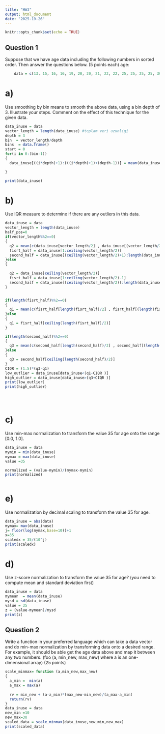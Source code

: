 ---
title: "HW3"
output: html_document
date: "2025-10-26"
---

```{r setup, include=FALSE}
knitr::opts_chunk$set(echo = TRUE)
```

## Question 1 
Suppose that we have age data including the following numbers in sorted order. Then answer the questions below. (5
points each)
age: 
```{r preparing data}
  
    data = c(13, 15, 16, 16, 19, 20, 20, 21, 22, 22, 25, 25, 25, 25, 30, 33, 33, 35, 35, 35, 35, 36, 40, 45, 46, 52, 70)
```

# a)
Use smoothing by bin means to smooth the above data, using a bin depth of 3. Illustrate your steps. Comment
on the effect of this technique for the given data.


```{r 1a}
data_inuse = data
vector_length = length(data_inuse) #toplam veri uzunligi
depth = 3
bin  = vector_length/depth
bins  = data.frame()
start = 0
for(i in 0:(bin-1))
{
  data_inuse[((i*depth)+1):(((i*depth)+1)+(depth-1))] = mean(data_inuse[((i*depth)+1):(((i*depth)+1)+(depth-1))])

}

print(data_inuse)

```

# b)
Use IQR measure to determine if there are any outliers in this data.
```{r 1b}
data_inuse = data
vector_length = length(data_inuse)
half_pos=0
if(vector_length%%2==0)
{
  q2 = mean(c(data_inuse[vector_length/2] , data_inuse[(vector_length/2)+1]))
  fisrt_half = data_inuse[1:ceiling(vector_length/2)]
  second_half = data_inuse[(ceiling(vector_length/2)+1):length(data_inuse)]
}else
{
  
  q2 = data_inuse[ceiling(vector_length/2)]
  fisrt_half = data_inuse[1:ceiling(vector_length/2)-1]
  second_half = data_inuse[(ceiling(vector_length/2)):length(data_inuse)]
}


if(length(fisrt_half)%%2==0)
{
  q1 = mean(c(fisrt_half[length(fisrt_half)/2] , fisrt_half[(length(fisrt_half)/2)+1]))
}else
{
  q1 = fisrt_half[ceiling(length(fisrt_half)/2)]
}

if(length(second_half)%%2==0)
{
  q3 = mean(c(second_half[length(second_half)/2] , second_half[(length(second_half)/2)+1]))
}else
{
  q3 = second_half[ceiling(length(second_half)/2)]
}
CIQR = (1.5)*(q3-q1)
low_outlier = data_inuse[data_inuse<(q1-CIQR )]
high_outlier = data_inuse[data_inuse>(q3+CIQR )]
print(low_outlier)
print(high_outlier)


  
```
# c)
Use min-max normalization to transform the value 35 for age onto the range [0.0, 1.0].
```{r 1c}
data_inuse = data
mymin = min(data_inuse)
mymax = max(data_inuse)
value =35

normalized = (value-mymin)/(mymax-mymin)
print(normalized)



```

# e)
Use normalization by decimal scaling to transform the value 35 for age.
```{r 1d}
data_inuse = abs(data)
mymax= max(data_inuse)
j= floor(log(mymax,base=10))+1
x=35
scaledx = 35/(10^j)
print(scaledx)

```



# d)
Use z-score normalization to transform the value 35 for age? (you need to compute mean and standard deviation first)
```{r 1d}
data_inuse = data
mymean  = mean(data_inuse)
mysd = sd(data_inuse)
value = 35
z = (value-mymean)/mysd
print(z)
```

## Question 2 
Write a function in your preferred language which can take a data vector and do min-max normalization by transforming data onto a desired range. For example, it should be able get the age data above and map it between any two numbers. (foo (a, min_new, max_new) where a is an one-dimensional array) (25 points)


```{r q2}
scale_minmax= function (a,min_new,max_new)
{
  a_min =  min(a)
  a_max = max(a)
  
  rv = min_new + (a-a_min)*(max_new-min_new)/(a_max-a_min)
  return(rv)  
}
data_inuse = data
new_min =10
new_max=30
scaled_data = scale_minmax(data_inuse,new_min,new_max)
print(scaled_data)

```














